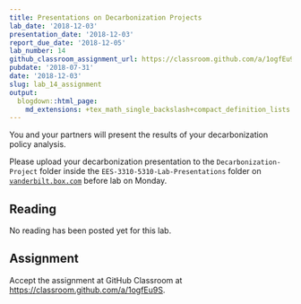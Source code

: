 ```yaml
---
title: Presentations on Decarbonization Projects
lab_date: '2018-12-03'
presentation_date: '2018-12-03'
report_due_date: '2018-12-05'
lab_number: 14
github_classroom_assignment_url: https://classroom.github.com/a/1ogfEu9S
pubdate: '2018-07-31'
date: '2018-12-03'
slug: lab_14_assignment
output:
  blogdown::html_page:
    md_extensions: +tex_math_single_backslash+compact_definition_lists
---
```

You and your partners will present the results of your decarbonization policy 
analysis. 

Please upload your decarbonization presentation to the `Decarbonization-Project`
folder inside the `EES-3310-5310-Lab-Presentations` folder on 
[`vanderbilt.box.com`](https://vanderbilt.box.com) before lab on Monday.

## Reading

No reading has been posted yet for this lab.


## Assignment

Accept the assignment at GitHub Classroom at <https://classroom.github.com/a/1ogfEu9S>.
